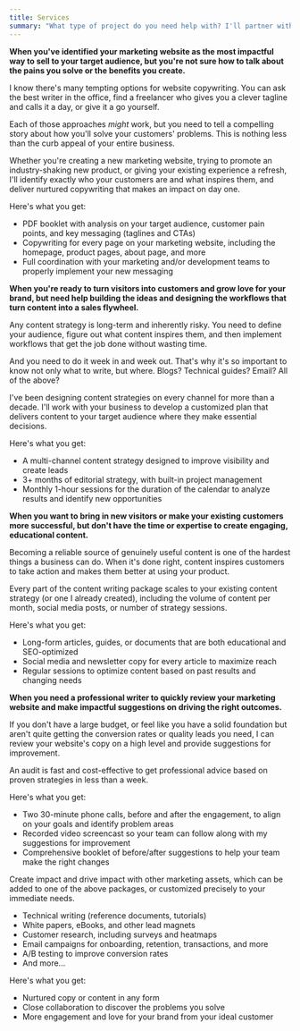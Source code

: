 ```yaml
---
title: Services
summary: "What type of project do you need help with? I'll partner with you to create concise and impactful writing that inspires tangible outcomes for your business."
---
```


<Package type="Website copywriting">
<Body>

**When you've identified your marketing website as the most impactful way to sell to your target audience, but you're
not sure how to talk about the pains you solve or the benefits you create.**

I know there's many tempting options for website copywriting. You can ask the best writer in the office, find a
freelancer who gives you a clever tagline and calls it a day, or give it a go yourself.

Each of those approaches _might_ work, but you need to tell a compelling story about how you'll solve your customers'
problems. This is nothing less than the <span className="text-pink font-semibold">curb appeal of your entire
business</span>.

Whether you're creating a new marketing website, trying to promote an industry-shaking new product, or giving your
existing experience a refresh, I'll identify exactly who your customers are and what inspires them, and deliver nurtured
copywriting that makes an impact on <span className="text-green font-semibold">day one</span>.

</Body>
<Get price="$2,000 - $10,000" query="copywriting">

Here's what you get:

- PDF booklet with analysis on your target audience, customer pain points, and key messaging (taglines and CTAs)
- Copywriting for every page on your marketing website, including the homepage, product pages, about page, and more
- Full coordination with your marketing and/or development teams to properly implement your new messaging

</Get>
</Package>

<Package type="Content strategy">
<Body>

**When you're ready to turn visitors into customers and grow love for your brand, but need help building the ideas and designing the workflows that turn content into a sales flywheel.**

Any content strategy is long-term and inherently risky. You need to define your audience, figure out what content
inspires them, and then implement workflows that get the job done without wasting time.

And you need to do it <span className="text-orange font-semibold">week in and week out</span>. That's why it's so important to know not only what to write, but where. Blogs? Technical guides? Email? All of the above?

I've been designing content strategies on every channel for more than a decade. I'll work with your business to develop
a customized plan that delivers content to your target audience where they make essential decisions.

</Body>
<Get price="$1,000 - $5,000" query="content-strategy">

Here's what you get:

- A multi-channel content strategy designed to improve visibility and create leads
- 3+ months of editorial strategy, with built-in project management
- Monthly 1-hour sessions for the duration of the calendar to analyze results and identify new opportunities

</Get>
</Package>

<Package type="Content writing">
<Body>

**When you want to bring in new visitors or make your existing customers more successful, but don't have the time or
expertise to create engaging, educational content.**

Becoming a reliable source of <span className="text-orange font-semibold">genuinely useful</span> content is one of the
hardest things a business can do. When it's done right, content inspires customers to take action and makes them better
at using your product.

Every part of the content writing package scales to your existing content strategy (<span className="text-green
font-semibold">or one I already created</span>), including the volume of content per month, social media posts, or
number of strategy sessions.

</Body>
<Get price="$500/mo - $5,000+/mo" query="content-writing">

Here's what you get:

- Long-form articles, guides, or documents that are both educational and SEO-optimized
- Social media and newsletter copy for every article to maximize reach
- Regular sessions to optimize content based on past results and changing needs

</Get>
</Package>

<Package type="Website audit">
<Body>

**When you need a professional writer to quickly review your marketing website and make impactful suggestions on driving
the right outcomes.**

If you don't have a large budget, or feel like you have a solid foundation but aren't quite getting the conversion rates
or quality leads you need, I can review your website's copy on a high level and provide suggestions for improvement.

An audit is fast and cost-effective to get professional advice based on proven strategies in less than a week.

</Body>
<Get price="$599 (paid upfront)" query="audit">

Here's what you get:

- Two 30-minute phone calls, before and after the engagement, to align on your goals and identify problem areas
- Recorded video screencast so your team can follow along with my suggestions for improvement
- Comprehensive booklet of before/after suggestions to help your team make the right changes

</Get>
</Package>

<Package type="Additional services">
<Body>

Create impact and drive impact with other marketing assets, which can be added to one of the above packages, or
customized precisely to your immediate needs.

- Technical writing (reference documents, tutorials)
- White papers, eBooks, and other lead magnets
- Customer research, including surveys and heatmaps
- Email campaigns for onboarding, retention, transactions, and more
- A/B testing to improve conversion rates
- And more...

</Body>
<Get price="Custom price" query="custom">

Here's what you get:

- Nurtured copy or content in any form
- Close collaboration to discover the problems you solve
- More engagement and love for your brand from your ideal customer

</Get>
</Package>
